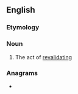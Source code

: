 ==English==

===Etymology===
{{prefix|en|re|validation}}

===Noun===
{{en-noun|~}}

# The act of [[revalidate|revalidating]]

===Anagrams===
* {{l|en|derivational}}